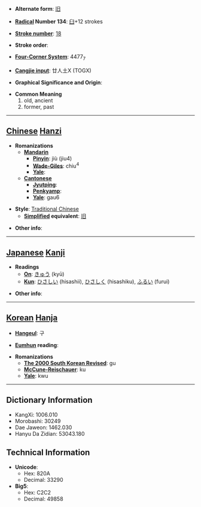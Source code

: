 * '''Alternate form''': [[旧]]

* '''[[Wiktionary:Chinese radical index| Radical]] Number 134''': [[Wiktionary:Chinese radical index 臼|臼]]+12 strokes

* '''[[Wiktionary:Chinese total strokes index|Stroke number]]''': [[Wiktionary:Chinese total strokes index 18|18]]

* '''Stroke order''': 

* '''[[Wiktionary:Chinese four corner index|Four-Corner System]]''': 4477<sub>7</sub>

* '''[[Wiktionary:Chinese Cangjie index|Cangjie input]]''': 廿人土X (TOGX)

* '''Graphical Significance and Origin''': 

* '''Common Meaning'''
*#old, ancient
*# former, past


----

== [[Chinese]] [[Hanzi]] ==

* '''Romanizations'''
** '''[[Mandarin]]'''
*** '''[[Pinyin]]''': jiù (jiu4)
*** '''[[Wade-Giles]]''': chiu<sup>4</sup>
*** '''[[Yale]]''': 
** '''[[Cantonese]]'''
*** '''[[Jyutping]]''':
*** '''[[Penkyamp]]''': 
*** '''[[Yale]]''': gau6

* '''Style''': [[Traditional Chinese]] 
** '''[[Simplified Chinese|Simplified]] equivalent''': [[旧]]

* '''Other info''': 

----

== [[Japanese]] [[Kanji]] ==

* '''Readings'''
** '''[[On]]''': [[きゅう]] (kyū)
** '''[[Kun]]''': [[ひさしい]] (hisashii), [[ひさしく]] (hisashiku), [[ふるい]] (furui)

* '''Other info''':  

----

== [[Korean]] [[Hanja]] ==

* '''[[Hangeul]]''': 구

* '''[[Eumhun]] reading''': 

* '''Romanizations'''
** '''[[The 2000 South Korean Revised Romanization|The 2000 South Korean Revised]]''': gu
** '''[[McCune-Reischauer]]''': ku
** '''[[Yale]]''': kwu

----

== Dictionary Information ==

* KangXi: 1006.010
* Morobashi: 30249
* Dae Jaweon: 1462.030
* Hanyu Da Zidian: 53043.180

== Technical Information ==

* '''Unicode''':
** Hex: 820A
** Decimal: 33290
* '''Big5''':
** Hex: C2C2
** Decimal: 49858